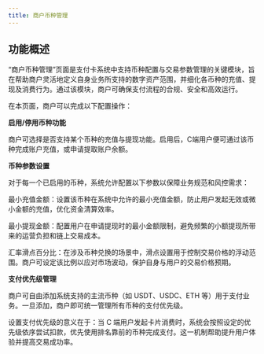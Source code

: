 ```yaml
---
title: 商户币种管理
---
```


## 功能概述

“商户币种管理”页面是支付卡系统中支持币种配置与交易参数管理的关键模块，旨在帮助商户灵活地定义自身业务所支持的数字资产范围，并细化各币种的充值、提现及消费行为。通过该模块，商户可确保支付流程的合规、安全和高效运行。

在本页面，商户可以完成以下配置操作：

**启用/停用币种功能**

商户可选择是否支持某个币种的充值与提现功能。启用后，C端用户便可通过该币种完成账户充值，或申请提取账户余额。

**币种参数设置**

对于每一个已启用的币种，系统允许配置以下参数以保障业务规范和风控需求：

最小充值金额：设置该币种在系统中允许的最小充值金额，防止用户发起无效或微小金额的充值，优化资金清算效率。

最小提现金额：配置用户在申请提现时的最小金额限制，避免频繁的小额提现所带来的运营负担和链上交易成本。

汇率滑点百分比：在涉及币种兑换的场景中，滑点设置用于控制交易价格的浮动范围。商户可设定该比例以应对市场波动，保护自身与用户的交易价格预期。

**支付优先级管理**

商户可自由添加系统支持的主流币种（如 USDT、USDC、ETH 等）用于支付业务。一旦添加，商户即可统一管理所有币种的支付优先级。

设置支付优先级的意义在于：当 C 端用户发起卡片消费时，系统会按照设定的优先级依序尝试扣款，优先使用排名靠前的币种完成支付。这一机制帮助提升用户体验并提高交易成功率。
